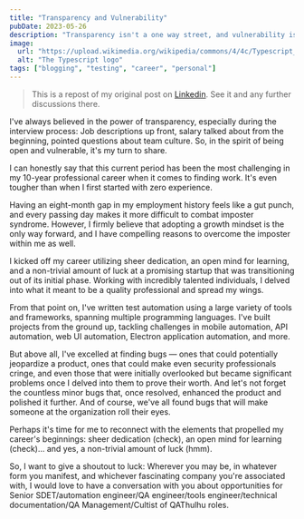 ```yaml
---
title: "Transparency and Vulnerability"
pubDate: 2023-05-26
description: "Transparency isn't a one way street, and vulnerability is important."
image:
  url: "https://upload.wikimedia.org/wikipedia/commons/4/4c/Typescript_logo_2020.svg"
  alt: "The Typescript logo"
tags: ["blogging", "testing", "career", "personal"]
---
```


> This is a repost of my original post on [Linkedin](https://www.linkedin.com/posts/david-ward-pdx_qa-automation-quality-activity-7067962197892595712-oxvW). See it and any further discussions there.

I've always believed in the power of transparency, especially during the interview process: Job descriptions up front, salary talked about from the beginning, pointed questions about team culture. So, in the spirit of being open and vulnerable, it's my turn to share.

I can honestly say that this current period has been the most challenging in my 10-year professional career when it comes to finding work. It's even tougher than when I first started with zero experience.

Having an eight-month gap in my employment history feels like a gut punch, and every passing day makes it more difficult to combat imposter syndrome. However, I firmly believe that adopting a growth mindset is the only way forward, and I have compelling reasons to overcome the imposter within me as well.

I kicked off my career utilizing sheer dedication, an open mind for learning, and a non-trivial amount of luck at a promising startup that was transitioning out of its initial phase. Working with incredibly talented individuals, I delved into what it meant to be a quality professional and spread my wings.

From that point on, I've written test automation using a large variety of tools and frameworks, spanning multiple programming languages. I've built projects from the ground up, tackling challenges in mobile automation, API automation, web UI automation, Electron application automation, and more.

But above all, I've excelled at finding bugs — ones that could potentially jeopardize a product, ones that could make even security professionals cringe, and even those that were initially overlooked but became significant problems once I delved into them to prove their worth. And let's not forget the countless minor bugs that, once resolved, enhanced the product and polished it further. And of course, we've all found bugs that will make someone at the organization roll their eyes.

Perhaps it's time for me to reconnect with the elements that propelled my career's beginnings: sheer dedication (check), an open mind for learning (check)... and yes, a non-trivial amount of luck (hmm).

So, I want to give a shoutout to luck: Wherever you may be, in whatever form you manifest, and whichever fascinating company you're associated with, I would love to have a conversation with you about opportunities for Senior SDET/automation engineer/QA engineer/tools engineer/technical documentation/QA Management/Cultist of QAThulhu roles.
